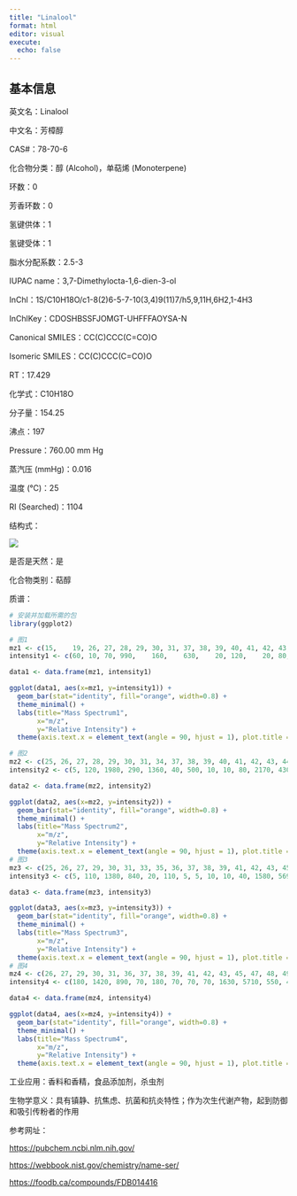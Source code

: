 ```yaml
---
title: "Linalool"
format: html
editor: visual
execute:
  echo: false
---
```


## 基本信息

英文名：Linalool

中文名：芳樟醇

CAS#：78-70-6

化合物分类：醇 (Alcohol)，单萜烯 (Monoterpene)

环数：0

芳香环数：0

氢键供体：1

氢键受体：1

脂水分配系数：2.5-3

IUPAC name：3,7-Dimethylocta-1,6-dien-3-ol

InChl：1S/C10H18O/c1-8(2)6-5-7-10(3,4)9(11)7/h5,9,11H,6H2,1-4H3

InChlKey：CDOSHBSSFJOMGT-UHFFFAOYSA-N

Canonical SMILES：CC(C)CCC(C=CO)O

Isomeric SMILES：CC(C)CCC(C=CO)O

RT：17.429

化学式：C10H18O

分子量：154.25

沸点：197

Pressure：760.00 mm Hg

蒸汽压 (mmHg)：0.016

温度 (℃)：25

RI (Searched)：1104

结构式：

![](images/WechatIMG188.jpg)

是否是天然：是

化合物类别：萜醇

质谱：

```r
# 安装并加载所需的包
library(ggplot2)

# 图1
mz1 <- c(15,	19,	26,	27,	28,	29,	30,	31,	37,	38,	39,	40,	41,	42,	43,	44,	45,	46,	47,	48,	49,	50,	51,	52,	53,	54,	55,	56,	57,	58,	59,	60,	61,	62,	63,	64,	65,	66,	67,	68,	69,	70,	71,	72,	73,	74,	75,	77,	78,	79,	80,	81,	82,	83,	84,	85,	86,	87,	89,	91,	92,	93,	94,	95,	96,	97,	98,	99,	103,	104,	105,	106,	107,	108,	109,	110,	111, 112,	115,	117,	119,	121,	122,	123,	124,	125,	126,	127,	128,	135,	136,	137,	138,	139,	140,	154)
intensity1 <- c(60,	10,	70,	990,	160,	630,	20,	120,	20,	80,	1790,	420,	5640,	580,	5980,	190,	170,	10,	10,	10,	10,	120,	370,	180,	1530,	270,	6370,	1050,	450,	270,	410,	20,	10,	40,	90,	20,	360,	140,	2060,	1250,	4260,	540,	9999,	730,	70,	10,	10,	610,	100,	1220,	3210,	1190,	590,	1770,	490,	160,	190,	20,	10,	1000,	1510,	7600,	1020,	320,	840,	260,	90,	30,	50,	10,	530,	130,	740,	200,	680,	80,	360,	30,	10,	10,	110,	2320,	230,	40,	10,	40,	10,	60,	10,	10,	820,	100,	10,	220,	20,	40)

data1 <- data.frame(mz1, intensity1)

ggplot(data1, aes(x=mz1, y=intensity1)) +
  geom_bar(stat="identity", fill="orange", width=0.8) + 
  theme_minimal() + 
  labs(title="Mass Spectrum1",
       x="m/z",
       y="Relative Intensity") + 
  theme(axis.text.x = element_text(angle = 90, hjust = 1), plot.title = element_text(hjust = 0.5))  

# 图2
mz2 <- c(25, 26, 27, 28, 29, 30, 31, 34, 37, 38, 39, 40, 41, 42, 43, 44, 45, 46, 47, 48, 50, 51, 52, 53, 54, 55, 56, 57, 58, 59, 60, 61, 62, 63, 64, 65, 66, 67, 68, 69, 70, 71, 72, 73, 74, 75, 76, 77, 78, 79, 80, 81, 82, 83, 84, 85, 86, 87, 88, 89, 90, 91, 92, 93, 94, 95, 96, 97, 98, 99, 100, 101, 102, 103, 104, 105, 106, 107, 108, 109, 110, 111, 112, 113, 115, 116, 117, 119, 120, 121, 122, 123, 124, 125, 126, 127, 128, 135, 136, 137, 138, 139, 140, 153, 154, 155)
intensity2 <- c(5, 120, 1980, 290, 1360, 40, 500, 10, 10, 80, 2170, 430, 6420, 570, 6400, 250, 340, 10, 5, 5, 90, 300, 130, 1210, 220, 4690, 920, 360, 240, 480, 30, 30, 20, 80, 10, 280, 150, 1690, 1530, 3810, 430, 9999, 730, 90, 70, 10, 10, 460, 80, 910, 2410, 1110, 550, 1490, 410, 160, 160, 10, 10, 10, 10, 520, 1000, 5910, 880, 320, 640, 240, 90, 30, 5, 5, 5, 20, 10, 350, 90, 670, 280, 490, 70, 320, 40, 10, 10, 5, 10, 60, 10, 2060, 180, 30, 5, 30, 20, 90, 10, 10, 790, 90, 5, 210, 10, 10, 50, 20)

data2 <- data.frame(mz2, intensity2)

ggplot(data2, aes(x=mz2, y=intensity2)) +
  geom_bar(stat="identity", fill="orange", width=0.8) + 
  theme_minimal() + 
  labs(title="Mass Spectrum2",
       x="m/z",
       y="Relative Intensity") + 
  theme(axis.text.x = element_text(angle = 90, hjust = 1), plot.title = element_text(hjust = 0.5))  
# 图3
mz3 <- c(25, 26, 27, 29, 30, 31, 33, 35, 36, 37, 38, 39, 41, 42, 43, 45, 46, 47, 48, 49, 50, 51, 52, 53, 54, 55, 56, 57, 58, 59, 60, 61, 62, 63, 64, 65, 66, 67, 68, 69, 70, 71, 72, 73, 74, 75, 76, 77, 78, 79, 80, 81, 82, 83, 84, 85, 86, 87, 88, 89, 90, 91, 92, 93, 94, 95, 96, 97, 98, 99, 100, 101, 102, 103, 104, 105, 106, 107, 108, 109, 110, 111, 112, 113, 114, 115, 116, 117, 118, 119, 120, 121, 122, 123, 124, 125, 126, 127, 128, 129, 130, 131, 132, 133, 134, 135, 136, 137, 138, 139)
intensity3 <- c(5, 110, 1380, 840, 20, 110, 5, 5, 10, 10, 40, 1580, 5690, 470, 4820, 130, 5, 10, 20, 10, 140, 290, 150, 1230, 220, 4500, 900, 410, 210, 450, 20, 5, 40, 60, 20, 300, 160, 1590, 1470, 4820, 470, 9999, 800, 80, 20, 5, 10, 470, 160, 1060, 2620, 1350, 670, 1610, 380, 230, 210, 20, 5, 10, 10, 710, 1110, 6090, 820, 430, 740, 220, 60, 30, 10, 5, 5, 20, 10, 380, 140, 600, 190, 470, 90, 380, 50, 5, 5, 10, 5, 20, 5, 70, 10, 1730, 190, 30, 5, 70, 20, 80, 10, 5, 5, 5, 5, 10, 10, 20, 700, 110, 20, 210)

data3 <- data.frame(mz3, intensity3)

ggplot(data3, aes(x=mz3, y=intensity3)) +
  geom_bar(stat="identity", fill="orange", width=0.8) + 
  theme_minimal() + 
  labs(title="Mass Spectrum3",
       x="m/z",
       y="Relative Intensity") + 
  theme(axis.text.x = element_text(angle = 90, hjust = 1), plot.title = element_text(hjust = 0.5))
# 图4
mz4 <- c(26, 27, 29, 30, 31, 36, 37, 38, 39, 41, 42, 43, 45, 47, 48, 49, 50, 51, 52, 53, 54, 55, 56, 57, 58, 59, 60, 62, 63, 64, 65, 66, 67, 68, 69, 70, 71, 72, 73, 74, 76, 77, 78, 79, 80, 81, 82, 83, 84, 85, 86, 87, 89, 90, 91, 92, 93, 94, 95, 96, 97, 98, 99, 100, 103, 104, 105, 106, 107, 108, 109, 110, 111, 112, 115, 117, 119, 120, 121, 122, 123, 125, 126, 127, 128, 133, 134, 135, 136, 137, 138, 139)
intensity4 <- c(180, 1420, 890, 70, 180, 70, 70, 70, 1630, 5710, 550, 4860, 180, 70, 70, 70, 180, 340, 230, 1260, 260, 4550, 940, 440, 260, 500, 70, 70, 130, 70, 360, 210, 1630, 1500, 4860, 550, 9999, 860, 130, 70, 70, 520, 230, 1070, 2650, 1420, 730, 1630, 440, 260, 260, 70, 70, 70, 760, 1180, 6100, 860, 500, 760, 260, 130, 70, 70, 70, 70, 440, 180, 630, 230, 550, 130, 440, 70, 70, 70, 130, 70, 1760, 230, 70, 130, 70, 130, 70, 70, 70, 70, 760, 180, 70, 260)

data4 <- data.frame(mz4, intensity4)

ggplot(data4, aes(x=mz4, y=intensity4)) +
  geom_bar(stat="identity", fill="orange", width=0.8) + 
  theme_minimal() + 
  labs(title="Mass Spectrum4",
       x="m/z",
       y="Relative Intensity") + 
  theme(axis.text.x = element_text(angle = 90, hjust = 1), plot.title = element_text(hjust = 0.5))
```

工业应用：香料和香精，食品添加剂，杀虫剂

生物学意义：具有镇静、抗焦虑、抗菌和抗炎特性；作为次生代谢产物，起到防御和吸引传粉者的作用

参考网址：

<https://pubchem.ncbi.nlm.nih.gov/>

<https://webbook.nist.gov/chemistry/name-ser/>

<https://foodb.ca/compounds/FDB014416>
